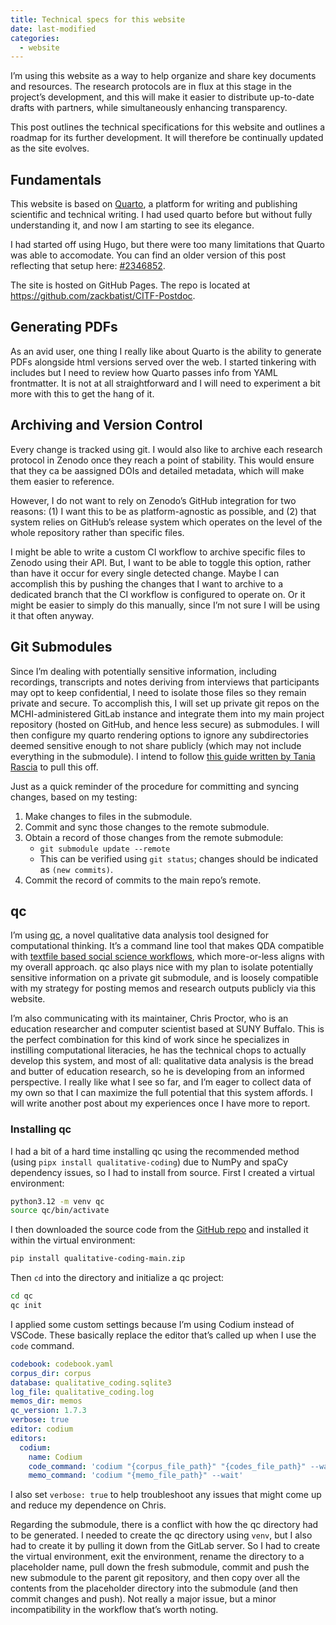 ```yaml
---
title: Technical specs for this website
date: last-modified
categories:
  - website
---
```


I'm using this website as a way to help organize and share key documents and resources.
The research protocols are in flux at this stage in the project's development, and this will make it easier to distribute up-to-date drafts with partners, while simultaneously enhancing transparency.

This post outlines the technical specifications for this website and outlines a roadmap for its further development. It will therefore be continually updated as the site evolves.

## Fundamentals
This website is based on [Quarto](https://quarto.org/), a platform for writing and publishing scientific and technical writing.
I had used quarto before but without fully understanding it, and now I am starting to see its elegance.

I had started off using Hugo, but there were too many limitations that Quarto was able to accomodate.
You can find an older version of this post reflecting that setup here: [#2346852](https://github.com/zackbatist/CITF-Postdoc/commit/2346852df7224ca18eff65c0f34335cc6245a78a).

The site is hosted on GitHub Pages.
The repo is located at [https://github.com/zackbatist/CITF-Postdoc](https://github.com/zackbatist/CITF-Postdoc).

## Generating PDFs
As an avid \latex user, one thing I really like about Quarto is the ability to generate PDFs alongside html versions served over the web.
I started tinkering with \LaTeX includes but I need to review how Quarto passes info from YAML frontmatter.
It is not at all straightforward and I will need to experiment a bit more with this to get the hang of it.

## Archiving and Version Control
Every change is tracked using git.
I would also like to archive each research protocol in Zenodo once they reach a point of stability.
This would ensure that they ca be aassigned DOIs and detailed metadata, which will make them easier to reference.

However, I do not want to rely on Zenodo's GitHub integration for two reasons: (1) I want this to be as platform-agnostic as possible, and (2) that system relies on GitHub's release system which operates on the level of the whole repository rather than specific files.

I might be able to write a custom CI workflow to archive specific files to Zenodo using their API.
But, I want to be able to toggle this option, rather than have it occur for every single detected change.
Maybe I can accomplish this by pushing the changes that I want to archive to a dedicated branch that the CI workflow is configured to operate on.
Or it might be easier to simply do this manually, since I'm not sure I will be using it that often anyway.

## Git Submodules
Since I'm dealing with potentially sensitive information, including recordings, transcripts and notes deriving from interviews that participants may opt to keep confidential, I need to isolate those files so they remain private and secure.
To accomplish this, I will set up private git repos on the MCHI-administered GitLab instance and integrate them into my main project repository (hosted on GitHub, and hence less secure) as submodules.
I will then configure my quarto rendering options to ignore any subdirectories deemed sensitive enough to not share publicly (which may not include everything in the submodule).
I intend to follow [this guide written by Tania Rascia](https://www.taniarascia.com/git-submodules-private-content/) to pull this off.

Just as a quick reminder of the procedure for committing and syncing changes, based on my testing:

1. Make changes to files in the submodule.
2. Commit and sync those changes to the remote submodule.
3. Obtain a record of those changes from the remote submodule:
    - `git submodule update --remote`
    - This can be verified using `git status`; changes should be indicated as `(new commits)`.
4. Commit the record of commits to the main repo's remote.

## qc
I'm using [qc](https://qualitative-coding.readthedocs.io/en/latest/index.html), a novel qualitative data analysis tool designed for computational thinking.
It's a command line tool that makes QDA compatible with [textfile based social science workflows](https://plain-text.co/), which more-or-less aligns with my overall approach.
qc also plays nice with my plan to isolate potentially sensitive information on a private git submodule, and is loosely compatible with my strategy for posting memos and research outputs publicly via this website.

I'm also communicating with its maintainer, Chris Proctor, who is an education researcher and computer scientist based at SUNY Buffalo.
This is the perfect combination for this kind of work since he specializes in instilling computational literacies, he has the technical chops to actually develop this system, and most of all: qualitative data analysis is the bread and butter of education research, so he is developing from an informed perspective.
I really like what I see so far, and I'm eager to collect data of my own so that I can maximize the full potential that this system affords.
I will write another post about my experiences once I have more to report.

### Installing qc
I had a bit of a hard time installing qc using the recommended method (using `pipx install qualitative-coding`) due to NumPy and spaCy dependency issues, so I had to install from source.
First I created a virtual environment:

```bash
python3.12 -m venv qc
source qc/bin/activate
```

I then downloaded the source code from the [GitHub repo](https://github.com/cproctor/qualitative-coding) and installed it within the virtual environment:

```bash
pip install qualitative-coding-main.zip
```

Then `cd` into the directory and initialize a qc project:

```bash
cd qc
qc init
```

I applied some custom settings because I'm using Codium instead of VSCode.
These basically replace the editor that's called up when I use the `code` command.

```yaml
codebook: codebook.yaml
corpus_dir: corpus
database: qualitative_coding.sqlite3
log_file: qualitative_coding.log
memos_dir: memos
qc_version: 1.7.3
verbose: true
editor: codium
editors:
  codium:
    name: Codium
    code_command: 'codium "{corpus_file_path}" "{codes_file_path}" --wait'
    memo_command: 'codium "{memo_file_path}" --wait'
```

I also set `verbose: true` to help troubleshoot any issues that might come up and reduce my dependence on Chris.

Regarding the submodule, there is a conflict with how the qc directory had to be generated.
I needed to create the qc directory using `venv`, but I also had to create it by pulling it down from the GitLab server.
So I had to create the virtual environment, exit the environment, rename the directory to a placeholder name, pull down the fresh submodule, commit and push the new submodule to the parent git repository, and then copy over all the contents from the placeholder directory into the submodule (and then commit changes and push).
Not really a major issue, but a minor incompatibility in the workflow that's worth noting.

